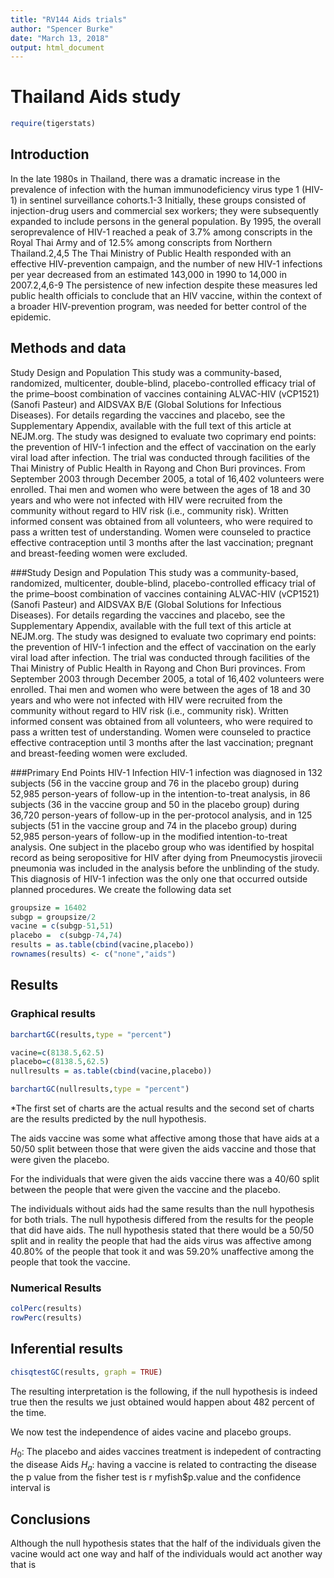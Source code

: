 ---
title: "RV144 Aids trials"
author: "Spencer Burke"
date: "March 13, 2018"
output: html_document
---


# Thailand Aids study
```{r include=FALSE}
require(tigerstats)
```

## Introduction

In the late 1980s in Thailand, there was a dramatic increase in the prevalence of infection with the human immunodeficiency virus type 1 (HIV-1) in sentinel surveillance cohorts.1-3 Initially, these groups consisted of injection-drug users and commercial sex workers; they were subsequently expanded to include persons in the general population. By 1995, the overall seroprevalence of HIV-1 reached a peak of 3.7% among conscripts in the Royal Thai Army and of 12.5% among conscripts from Northern Thailand.2,4,5 The Thai Ministry of Public Health responded with an effective HIV-prevention campaign, and the number of new HIV-1 infections per year decreased from an estimated 143,000 in 1990 to 14,000 in 2007.2,4,6-9 The persistence of new infection despite these measures led public health officials to conclude that an HIV vaccine, within the context of a broader HIV-prevention program, was needed for better control of the epidemic.



## Methods and data

Study Design and Population
This study was a community-based, randomized, multicenter, double-blind, placebo-controlled efficacy trial of the prime–boost combination of vaccines containing ALVAC-HIV (vCP1521) (Sanofi Pasteur) and AIDSVAX B/E (Global Solutions for Infectious Diseases). For details regarding the vaccines and placebo, see the Supplementary Appendix, available with the full text of this article at NEJM.org. The study was designed to evaluate two coprimary end points: the prevention of HIV-1 infection and the effect of vaccination on the early viral load after infection. The trial was conducted through facilities of the Thai Ministry of Public Health in Rayong and Chon Buri provinces. From September 2003 through December 2005, a total of 16,402 volunteers were enrolled.
Thai men and women who were between the ages of 18 and 30 years and who were not infected with HIV were recruited from the community without regard to HIV risk (i.e., community risk). Written informed consent was obtained from all volunteers, who were required to pass a written test of understanding. Women were counseled to practice effective contraception until 3 months after the last vaccination; pregnant and breast-feeding women were excluded.

###Study Design and Population
This study was a community-based, randomized, multicenter, double-blind, placebo-controlled efficacy trial of the prime–boost combination of vaccines containing ALVAC-HIV (vCP1521) (Sanofi Pasteur) and AIDSVAX B/E (Global Solutions for Infectious Diseases). For details regarding the vaccines and placebo, see the Supplementary Appendix, available with the full text of this article at NEJM.org. The study was designed to evaluate two coprimary end points: the prevention of HIV-1 infection and the effect of vaccination on the early viral load after infection. The trial was conducted through facilities of the Thai Ministry of Public Health in Rayong and Chon Buri provinces. From September 2003 through December 2005, a total of 16,402 volunteers were enrolled.
Thai men and women who were between the ages of 18 and 30 years and who were not infected with HIV were recruited from the community without regard to HIV risk (i.e., community risk). Written informed consent was obtained from all volunteers, who were required to pass a written test of understanding. Women were counseled to practice effective contraception until 3 months after the last vaccination; pregnant and breast-feeding women were excluded.

###Primary End Points
HIV-1 Infection
HIV-1 infection was diagnosed in 132 subjects (56 in the vaccine group and 76 in the placebo group) during 52,985 person-years of follow-up in the intention-to-treat analysis, in 86 subjects (36 in the vaccine group and 50 in the placebo group) during 36,720 person-years of follow-up in the per-protocol analysis, and in 125 subjects (51 in the vaccine group and 74 in the placebo group) during 52,985 person-years of follow-up in the modified intention-to-treat analysis. One subject in the placebo group who was identified by hospital record as being seropositive for HIV after dying from Pneumocystis jirovecii pneumonia was included in the analysis before the unblinding of the study. This diagnosis of HIV-1 infection was the only one that occurred outside planned procedures.
We create the following data set

```{r}
groupsize = 16402
subgp = groupsize/2
vacine = c(subgp-51,51)
placebo =  c(subgp-74,74)
results = as.table(cbind(vacine,placebo))
rownames(results) <- c("none","aids")
```


## Results
<!-- You are to add descriptive comments to explain to the reader what the plot is showing !-->

### Graphical results
<!--Display graphical evidence as to the effectiveness of the vaccine with explanations!-->
```{r}
barchartGC(results,type = "percent")
```
```{r}
vacine=c(8138.5,62.5)
placebo=c(8138.5,62.5)
nullresults = as.table(cbind(vacine,placebo))
```
```{r}
barchartGC(nullresults,type = "percent")
```

*The first set of charts are the actual results and the second set of charts are the results predicted by the null hypothesis.

The aids vaccine was some what affective among those that have aids at a 50/50 split between those that were given the aids vaccine and those that were given the placebo.

For the individuals that were given the aids vaccine there was a 40/60 split between the people that were given the vaccine and the placebo.

The individuals without aids had the same results than the null hypothesis for both trials. The null hypothesis differed from the results for the people that did have aids. The null hypothesis stated that there would be a 50/50 split and in reality the people that had the aids virus was affective among 40.80% of the people that took it and was 59.20% unaffective among the people that took the vaccine.

### Numerical Results

<!--Display numerical evidence as to the effectiveness of the vaccine with explanations !--> 

```{r}
colPerc(results)
rowPerc(results)
```



## Inferential results

<!--Display inferential evidence as to the effectiveness of the vaccine with explanations and interpretations!-->

```{r}
chisqtestGC(results, graph = TRUE)
```
The resulting interpretation is the following, if the null hypothesis is indeed true then the results we just obtained would happen about 482 percent of the time.

We now test the independence of aides vacine and placebo groups.

$H_0:$  The placebo and aides vaccines treatment is indepedent of contracting the disease Aids 
$H_a:$ having a vaccine is related to contracting the disease
the p value from the fisher test is r myfish$p.value and the confidence interval is 



## Conclusions

<Summarise your results as to the effectiveness of the vaccine with explanations that could be understood by your mom>

Although the null hypothesis states that the half of the individuals given the vacine would act one way and half of the individuals would act another way that is 